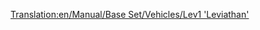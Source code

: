 [[Translation:en/Manual/Base Set/Vehicles/Lev1 'Leviathan']]
{{nl/Treinen|Naam=Lev1 'Leviathan'
|Afbeelding=[[File:en/Lev1leviathan.png]]
|Kosten=£82,031 ($164.062)
|Snelheid=402 km/h (251 mph)
|Gewicht=105 t
|Kracht=10,000 pk (7.457 kW)
|Onderhoudskosten=£3,515 ($7.030)
|Ontworpen=2020
|Levensduur=20
|Capaciteit=n.v.t.
|Omschrijving=Ondanks enkele betrouwbaarheidsproblemen, is deze locomotief een grote verbetering tegenover de monorail.

Vergeleken met de Millennium Z1, is de topsnelheid niet alleen 20% hoger, maar kan deze trein door de magnetische sporen ook heel lange en zware ladingen vervoeren.
|Real-life=Er is op heden geen gelijkaardige trein gevonden voor dit model. Misschien is de maglev binnen enkele jaren een echte technologie en kan je de eerste generatie maglevtreinen hier terugvinden.
}}